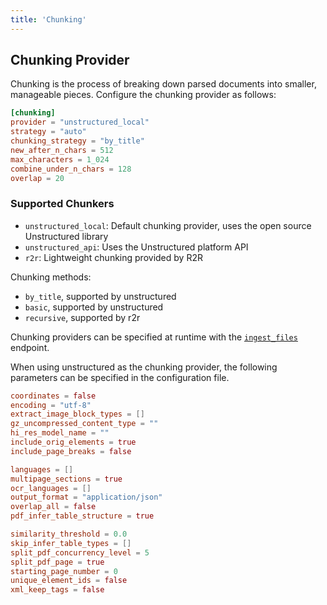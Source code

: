```yaml
---
title: 'Chunking'
---
```


## Chunking Provider

Chunking is the process of breaking down parsed documents into smaller, manageable pieces. Configure the chunking provider as follows:


```toml r2r.toml
[chunking]
provider = "unstructured_local"
strategy = "auto"
chunking_strategy = "by_title"
new_after_n_chars = 512
max_characters = 1_024
combine_under_n_chars = 128
overlap = 20
```

### Supported Chunkers
- `unstructured_local`: Default chunking provider, uses the open source Unstructured library
- `unstructured_api`: Uses the Unstructured platform API
- `r2r`:  Lightweight chunking provided by R2R

Chunking methods:
- `by_title`, supported by unstructured
- `basic`, supported by unstructured
- `recursive`, supported by r2r

Chunking providers can be specified at runtime with the [`ingest_files`](/api-reference/endpoint/ingest_files) endpoint.

When using unstructured as the chunking provider, the following parameters can be specified in the configuration file.

```toml r2r.toml
coordinates = false
encoding = "utf-8"
extract_image_block_types = []
gz_uncompressed_content_type = ""
hi_res_model_name = ""
include_orig_elements = true
include_page_breaks = false

languages = []
multipage_sections = true
ocr_languages = []
output_format = "application/json"
overlap_all = false
pdf_infer_table_structure = true

similarity_threshold = 0.0
skip_infer_table_types = []
split_pdf_concurrency_level = 5
split_pdf_page = true
starting_page_number = 0
unique_element_ids = false
xml_keep_tags = false
```
